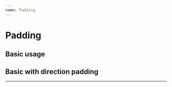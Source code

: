 ```yaml
---
name: Padding
---
```



# Padding

<Props of={Padding} />

## Basic usage

<Playground>
  <div style={{ border: "solid" }}>
    <Padding val={30}>
      <Container
        height={50}
        width={50}
        shadow={{
          shadowColor: "#590E0E0E",
          shadowOffset: { width: 2, height: 10 },
          shadowRadius: 20
        }}
      />
    </Padding>
  </div>
</Playground>

## Basic with direction padding

<Playground>
  <div style={{ border: "solid" }}>
    <Padding val={{ bottom: 20, left: 50 }}>
      <Container
        height={50}
        width={50}
        shadow={{
          shadowColor: "#590E0E0E",
          shadowOffset: { width: 2, height: 10 },
          shadowRadius: 20
        }}
      />
    </Padding>
  </div>
</Playground>

---
